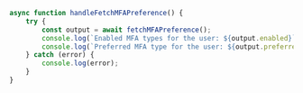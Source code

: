 ```ts
async function handleFetchMFAPreference() {
	try {
		const output = await fetchMFAPreference();
		console.log(`Enabled MFA types for the user: ${output.enabled}`);
		console.log(`Preferred MFA type for the user: ${output.preferred}`);
	} catch (error) {
		console.log(error);
	}
}
```